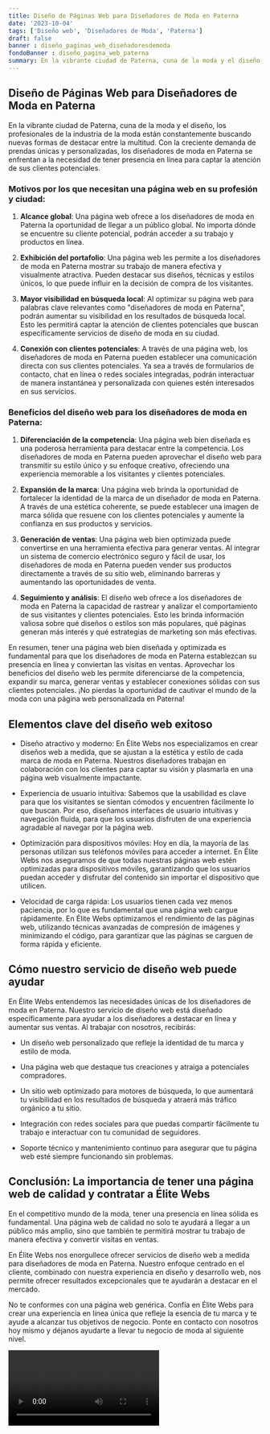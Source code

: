 ```yaml
---
title: Diseño de Páginas Web para Diseñadores de Moda en Paterna
date: '2023-10-04'
tags: ['Diseño web', 'Diseñadores de Moda', 'Paterna']
draft: false
banner : diseño_paginas_web_diseñadoresdemoda
fondoBanner : diseño_pagina_web_paterna
summary: En la vibrante ciudad de Paterna, cuna de la moda y el diseño, los profesionales de la industria de la moda están constantemente buscando nuevas formas de destacar entre la multitud. Con la creciente demanda de prendas únicas y personalizadas, los diseñadores de moda en Paterna se enfrentan a la necesidad de tener presencia en línea para captar la atención de sus clientes potenciales.
---
```


## Diseño de Páginas Web para Diseñadores de Moda en Paterna

En la vibrante ciudad de Paterna, cuna de la moda y el diseño, los profesionales de la industria de la moda están constantemente buscando nuevas formas de destacar entre la multitud. Con la creciente demanda de prendas únicas y personalizadas, los diseñadores de moda en Paterna se enfrentan a la necesidad de tener presencia en línea para captar la atención de sus clientes potenciales.

### Motivos por los que necesitan una página web en su profesión y ciudad:

1. **Alcance global**: Una página web ofrece a los diseñadores de moda en Paterna la oportunidad de llegar a un público global. No importa dónde se encuentre su cliente potencial, podrán acceder a su trabajo y productos en línea.

2. **Exhibición del portafolio**: Una página web les permite a los diseñadores de moda en Paterna mostrar su trabajo de manera efectiva y visualmente atractiva. Pueden destacar sus diseños, técnicas y estilos únicos, lo que puede influir en la decisión de compra de los visitantes.

3. **Mayor visibilidad en búsqueda local**: Al optimizar su página web para palabras clave relevantes como "diseñadores de moda en Paterna", podrán aumentar su visibilidad en los resultados de búsqueda local. Esto les permitirá captar la atención de clientes potenciales que buscan específicamente servicios de diseño de moda en su ciudad.

4. **Conexión con clientes potenciales**: A través de una página web, los diseñadores de moda en Paterna pueden establecer una comunicación directa con sus clientes potenciales. Ya sea a través de formularios de contacto, chat en línea o redes sociales integradas, podrán interactuar de manera instantánea y personalizada con quienes estén interesados en sus servicios.

### Beneficios del diseño web para los diseñadores de moda en Paterna:

1. **Diferenciación de la competencia**: Una página web bien diseñada es una poderosa herramienta para destacar entre la competencia. Los diseñadores de moda en Paterna pueden aprovechar el diseño web para transmitir su estilo único y su enfoque creativo, ofreciendo una experiencia memorable a los visitantes y clientes potenciales.

2. **Expansión de la marca**: Una página web brinda la oportunidad de fortalecer la identidad de la marca de un diseñador de moda en Paterna. A través de una estética coherente, se puede establecer una imagen de marca sólida que resuene con los clientes potenciales y aumente la confianza en sus productos y servicios.

3. **Generación de ventas**: Una página web bien optimizada puede convertirse en una herramienta efectiva para generar ventas. Al integrar un sistema de comercio electrónico seguro y fácil de usar, los diseñadores de moda en Paterna pueden vender sus productos directamente a través de su sitio web, eliminando barreras y aumentando las oportunidades de venta.

4. **Seguimiento y análisis**: El diseño web ofrece a los diseñadores de moda en Paterna la capacidad de rastrear y analizar el comportamiento de sus visitantes y clientes potenciales. Esto les brinda información valiosa sobre qué diseños o estilos son más populares, qué páginas generan más interés y qué estrategias de marketing son más efectivas.

En resumen, tener una página web bien diseñada y optimizada es fundamental para que los diseñadores de moda en Paterna establezcan su presencia en línea y conviertan las visitas en ventas. Aprovechar los beneficios del diseño web les permite diferenciarse de la competencia, expandir su marca, generar ventas y establecer conexiones sólidas con sus clientes potenciales. ¡No pierdas la oportunidad de cautivar el mundo de la moda con una página web personalizada en Paterna!

<GifSeo />

<Cta />

## Elementos clave del diseño web exitoso

- Diseño atractivo y moderno: En Élite Webs nos especializamos en crear diseños web a medida, que se ajustan a la estética y estilo de cada marca de moda en Paterna. Nuestros diseñadores trabajan en colaboración con los clientes para captar su visión y plasmarla en una página web visualmente impactante.

- Experiencia de usuario intuitiva: Sabemos que la usabilidad es clave para que los visitantes se sientan cómodos y encuentren fácilmente lo que buscan. Por eso, diseñamos interfaces de usuario intuitivas y navegación fluida, para que los usuarios disfruten de una experiencia agradable al navegar por la página web.

- Optimización para dispositivos móviles: Hoy en día, la mayoría de las personas utilizan sus teléfonos móviles para acceder a internet. En Élite Webs nos aseguramos de que todas nuestras páginas web estén optimizadas para dispositivos móviles, garantizando que los usuarios puedan acceder y disfrutar del contenido sin importar el dispositivo que utilicen.

- Velocidad de carga rápida: Los usuarios tienen cada vez menos paciencia, por lo que es fundamental que una página web cargue rápidamente. En Élite Webs optimizamos el rendimiento de las páginas web, utilizando técnicas avanzadas de compresión de imágenes y minimizando el código, para garantizar que las páginas se carguen de forma rápida y eficiente.

## Cómo nuestro servicio de diseño web puede ayudar

En Élite Webs entendemos las necesidades únicas de los diseñadores de moda en Paterna. Nuestro servicio de diseño web está diseñado específicamente para ayudar a los diseñadores a destacar en línea y aumentar sus ventas. Al trabajar con nosotros, recibirás:

- Un diseño web personalizado que refleje la identidad de tu marca y estilo de moda.

- Una página web que destaque tus creaciones y atraiga a potenciales compradores.

- Un sitio web optimizado para motores de búsqueda, lo que aumentará tu visibilidad en los resultados de búsqueda y atraerá más tráfico orgánico a tu sitio.

- Integración con redes sociales para que puedas compartir fácilmente tu trabajo e interactuar con tu comunidad de seguidores.

- Soporte técnico y mantenimiento continuo para asegurar que tu página web esté siempre funcionando sin problemas.

## Conclusión: La importancia de tener una página web de calidad y contratar a Élite Webs

En el competitivo mundo de la moda, tener una presencia en línea sólida es fundamental. Una página web de calidad no solo te ayudará a llegar a un público más amplio, sino que también te permitirá mostrar tu trabajo de manera efectiva y convertir visitas en ventas.

En Élite Webs nos enorgullece ofrecer servicios de diseño web a medida para diseñadores de moda en Paterna. Nuestro enfoque centrado en el cliente, combinado con nuestra experiencia en diseño y desarrollo web, nos permite ofrecer resultados excepcionales que te ayudarán a destacar en el mercado.

No te conformes con una página web genérica. Confía en Élite Webs para crear una experiencia en línea única que refleje la esencia de tu marca y te ayude a alcanzar tus objetivos de negocio. Ponte en contacto con nosotros hoy mismo y déjanos ayudarte a llevar tu negocio de moda al siguiente nivel.

<Video />

<CtaBot job='Diseñadores de Moda' city='Paterna'/>

<Gmaps query='Paterna+españa+maps' />